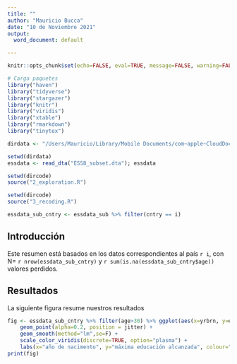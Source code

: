 ```yaml
---
title: ""
author: "Mauricio Bucca"
date: "10 de Noviembre 2021"
output:
  word_document: default

---
```


```r
knitr::opts_chunk$set(echo=FALSE, eval=TRUE, message=FALSE, warning=FALSE, fig.height=6)

# Carga paquetes
library("haven")
library("tidyverse")
library("stargazer")
library("knitr")
library("viridis")
library("xtable")
library("rmarkdown")
library("tinytex")

dirdata <- "/Users/Mauricio/Library/Mobile Documents/com~apple~CloudDocs/Teaching/ISUC/2021_2_data_analysis_r/repo/slides/class_4/workflow/data/"

setwd(dirdata)
essdata <- read_dta("ESS8_subset.dta"); essdata

setwd(dircode)
source("2_exploration.R")

setwd(dircode)
source("3_recoding.R")

essdata_sub_cntry <- essdata_sub %>% filter(cntry == i)


```

## Introducción


Este resumen está basados en los datos correspondientes al país  `r i`, con N= `r nrow(essdata_sub_cntry)` y `r sum(is.na(essdata_sub_cntry$age))` valores perdidos.


## Resultados

La siguiente figura resume nuestros resultados

```r
fig <- essdata_sub_cntry %>% filter(age>30) %>% ggplot(aes(x=yrbrn, y=eisced, colour=gndr_string)) +
	geom_point(alpha=0.2, position = jitter) +
	geom_smooth(method="lm",se=F) + 
  	scale_color_viridis(discrete=TRUE, option="plasma") +
    labs(x="año de nacimento", y="máxima educación alcanzada", colour="genero")
print(fig)
```
